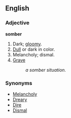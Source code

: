 ==English==
===Adjective===
'''somber'''
# Dark; [[gloomy]].
# [[Dull]] or dark in color.
# Melancholy; dismal.
# [[Grave]]
#: ''a somber situation.''

===Synonyms===
* [[Melancholy]]
* [[Dreary]]
* [[Dire]]
* [[Dismal]]